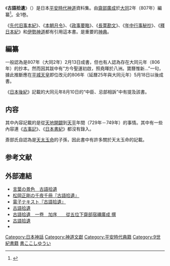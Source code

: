 {{神道}}

《'''古語拾遺'''》（{{jpn|j=古語拾遺|hg=こごしゅうい|rm=Kogo Shūi }}）是日本[[平安時代|平安時代]][[神道|神道]]資料集。由[[齋部廣成|齋部廣成]]於[[大同_(日本)|大同]]2年（807年）編纂<ref name="sittoku">{{Cite book|
| author=出雲路修
| authorlink=出雲路修
| editor=國文學編集部編
| title=知っ得 日本の古典 名文名場面100選
| origyear=2007
| accessdate=2009-11-13
| edition=初版
| publisher=[[學燈社|學燈社]]
|isbn=9784312700230
| pages=p. 13
}}</ref>。全1卷。

《[[先代旧事本紀|先代旧事本紀]]》、《[[本朝月令|本朝月令]]》、《[[政事要略|政事要略]]》、《[[長寛勘文|長寛勘文]]》、《[[年中行事秘抄|年中行事秘抄]]》、《[[釋日本紀|釋日本紀]]》和[[伊勢神道|伊勢神道]]都有引用這本書。是重要的[[神典|神典]]。

== 編纂==
一般認為是807年（大同2年）2月13日成書，但也有人認為存在大同元年（806年）的抄本。然而因其跋中有“方今聖運初啟，照堯暉於八洲。寶曆惟新...”一句，據此推斷應在[[平城天皇|平城天皇]]即位改元的806年（延曆25年與大同元年）5月18日以後成書。

《[[日本後紀|日本後紀]]》記載的大同元年8月10日的“中臣、忌部相訴”中有提及該書。

== 内容 ==

其中內容記載的是從[[天地開闢_(日本神話)|天地開闢]]到[[天平|天平]]年間（729年－749年）的事情。其中有一些內容連《[[古事記|古事記]]》、《[[日本書紀|日本書紀]]》都沒有錄入。

斎部氏自認為是[[天太玉命|天太玉命]]的子孫，因此書中有許多關於天太玉命的記載。

== 参考文献 ==
{{wikisource}}
{{reflist}}

== 外部連結 ==
* [https://web.archive.org/web/20130708003056/http://www.isis.ne.jp/landscape/020216.html 言葉の景色　古語拾遺]
* [https://web.archive.org/web/20140122102643/http://www.isis.ne.jp/mnn/senya/senya0571.html 松岡正剛の千夜千冊『古語拾遺』]
* [http://miko.org/~uraki/kuon/furu/text/kogosyuui/syuui01.htm 電子テキスト『古語拾遺』] {{Wayback|url=http://miko.org/~uraki/kuon/furu/text/kogosyuui/syuui01.htm |date=20200925223447 }}
* [http://www.ceres.dti.ne.jp/~alex-x/wakan/kogo1.html 古語拾遺]{{Wayback|url=http://www.ceres.dti.ne.jp/~alex-x/wakan/kogo1.html |date=19990828014906 }}
* [http://www004.upp.so-net.ne.jp/dassai1/kogoshuui/kogoshuui_gen.htm 古語拾遺　一卷　加序　　從五位下齋部宿禰廣成 撰] {{Wayback|url=http://www004.upp.so-net.ne.jp/dassai1/kogoshuui/kogoshuui_gen.htm |date=20210126125831 }}
* [https://miko.org/~uraki/kuon/furu/text/kogosyuui/syuui01.htm 古語拾遺] {{Wayback|url=https://miko.org/~uraki/kuon/furu/text/kogosyuui/syuui01.htm |date=20200925223447 }}
* {{PDFlink|[http://image02.wiki.livedoor.jp/d/o/dokatakayo/58f9620b4f8c3239.PDF 古語拾遺]}}

{{日本神話}}

[[Category:日本神話|Category:日本神話]]
[[Category:神道文獻|Category:神道文獻]]
[[Category:平安時代典籍|Category:平安時代典籍]]
[[Category:9世紀書籍|Category:9世紀書籍]]
[[Category:忌部氏|書ここしゆうい]]